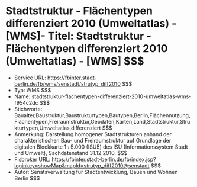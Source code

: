 # Stadtstruktur - Flächentypen differenziert 2010 (Umweltatlas) - [WMS]- Titel: Stadtstruktur - Flächentypen differenziert 2010 (Umweltatlas) - [WMS] $$$
- Service URL: https://fbinter.stadt-berlin.de/fb/wms/senstadt/strutyp_diff2010 $$$
- Typ: WMS $$$
- Name: stadtstruktur-flachentypen-differenziert-2010-umweltatlas-wms-f954c2dc $$$
- Stichworte: Baualter,Baustruktur,Baustrukturtypen,Bautypen,Berlin,Flächennutzung,Flächentypen,Freiraumstruktur,Geodaten,Karten,Land,Stadtstruktur,Strukturtypen,Umweltatlas,differenziert $$$
- Anmerkung: Darstellung homogener Stadtstrukturen anhand der charakteristischen Bau- und Freiraumstruktur auf Grundlage der digitalen Blockkarte 1 : 5.000 (ISU5) des ISU (Informationssystem Stadt und Umwelt), Sachdatenstand 31.12.2010. $$$
- Fisbroker URL: https://fbinter.stadt-berlin.de/fb/index.jsp?loginkey=showMap&mapId=strutyp_diff2010@senstadt $$$
- Autor: Senatsverwaltung für Stadtentwicklung, Bauen und Wohnen Berlin $$$
